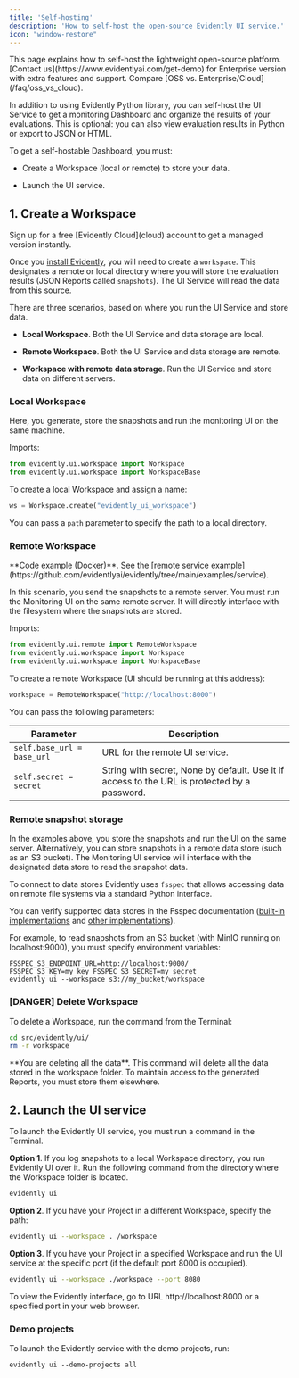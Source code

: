 ```yaml
---
title: 'Self-hosting'
description: 'How to self-host the open-source Evidently UI service.'
icon: "window-restore"
---
```


<Info>
This page explains how to self-host the lightweight open-source platform. [Contact us](https://www.evidentlyai.com/get-demo) for Enterprise version with extra features and support. Compare [OSS vs. Enterprise/Cloud](/faq/oss_vs_cloud).
</Info>

In addition to using Evidently Python library, you can self-host the UI Service to get a monitoring Dashboard and organize the results of your evaluations. This is optional: you can also view evaluation results in Python or export to JSON or HTML.

To get a self-hostable Dashboard, you must:

* Create a Workspace (local or remote) to store your data.

* Launch the UI service.

## 1. Create a Workspace

<Tip>
  Sign up for a free [Evidently Cloud](cloud) account to get a managed version instantly.
</Tip>

Once you [install Evidently](/docs/setup/installation), you will need to create a `workspace`. This designates a remote or local directory where you will store the evaluation results (JSON Reports called `snapshots`). The UI Service will read the data from this source.

There are three scenarios, based on where you run the UI Service and store data.

* **Local Workspace**. Both the UI Service and data storage are local.

* **Remote Workspace**. Both the UI Service and data storage are remote.

* **Workspace with remote data storage**. Run the UI Service and store data on different servers.

### Local Workspace

Here, you generate, store the snapshots and run the monitoring UI on the same machine.

Imports:

```python
from evidently.ui.workspace import Workspace
from evidently.ui.workspace import WorkspaceBase
```

To create a local Workspace and assign a name:

```python
ws = Workspace.create("evidently_ui_workspace")
```

You can pass a `path` parameter to specify the path to a local directory.


### Remote Workspace

<Info>
  **Code example (Docker)**. See the [remote service example](https://github.com/evidentlyai/evidently/tree/main/examples/service).
</Info>

In this scenario, you send the snapshots to a remote server. You must run the Monitoring UI on the same remote server. It will directly interface with the filesystem where the snapshots are stored.

Imports:

```python
from evidently.ui.remote import RemoteWorkspace
from evidently.ui.workspace import Workspace
from evidently.ui.workspace import WorkspaceBase
```

To create a remote Workspace (UI should be running at this address):

```python
workspace = RemoteWorkspace("http://localhost:8000")
```

You can pass the following parameters:

| Parameter                  | Description                                                                                  |
| -------------------------- | -------------------------------------------------------------------------------------------- |
| `self.base_url = base_url` | URL for the remote UI service.                                                               |
| `self.secret = secret`     | String with secret, None by default. Use it if access to the URL is protected by a password. |

### Remote snapshot storage

In the examples above, you store the snapshots and run the UI on the same server. Alternatively, you can store snapshots in a remote data store (such as an S3 bucket). The Monitoring UI service will interface with the designated data store to read the snapshot data.

To connect to data stores Evidently uses `fsspec` that allows accessing data on remote file systems via a standard Python interface.

You can verify supported data stores in the Fsspec documentation ([built-in implementations](https://filesystem-spec.readthedocs.io/en/latest/api.html#built-in-implementations) and [other implementations](https://filesystem-spec.readthedocs.io/en/latest/api.html#other-known-implementations)).

For example, to read snapshots from an S3 bucket (with MinIO running on localhost:9000), you must specify environment variables:

```
FSSPEC_S3_ENDPOINT_URL=http://localhost:9000/
FSSPEC_S3_KEY=my_key FSSPEC_S3_SECRET=my_secret
evidently ui --workspace s3://my_bucket/workspace
```

### \[DANGER] Delete Workspace

To delete a Workspace, run the command from the Terminal:

```bash
cd src/evidently/ui/
rm -r workspace
```

<Warning>
  **You are deleting all the data**. This command will delete all the data stored in the workspace folder. To maintain access to the generated Reports, you must store them elsewhere.
</Warning>

## 2. Launch the UI service

To launch the Evidently UI service, you must run a command in the Terminal.

**Option 1**. If you log snapshots to a local Workspace directory, you run Evidently UI over it. Run the following command from the directory where the Workspace folder is located.

```bash
evidently ui
```

**Option 2**. If you have your Project in a different Workspace, specify the path:

```bash
evidently ui --workspace . /workspace
```

**Option 3**. If you have your Project in a specified Workspace and run the UI service at the specific port (if the default port 8000 is occupied).

```bash
evidently ui --workspace ./workspace --port 8080
```

To view the Evidently interface, go to URL http://localhost:8000 or a specified port in your web browser.

### Demo projects

To launch the Evidently service with the demo projects, run:

```
evidently ui --demo-projects all
```
